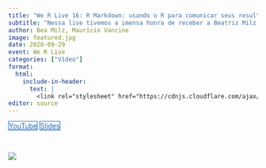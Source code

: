 ```yaml
---
title: "We R Live 16: R Markdown: usando o R para comunicar seus resultados"
subtitle: "Nessa live tivemos a imensa honra de receber a Beatriz Milz. Ela é atualmente doutoranda em Ciência Ambiental (PROCAM/IEE/USP) na Universidade de São Paulo. A Bea também é co-organizadora de vários grupos envolvidos com a comunidade R RLadiesSaoPaulo, satRdaySP e LatinR_Conf. A Bea vai falar mais sobre R Markdown, dos principais pacotes e várias possibilidades de uso."
author: Bea Milz, Maurício Vancine
image: featured.jpg
date: 2020-09-29
event: We R Live
categories: ["Vídeo"]
format:
  html:
    include-in-header: 
      text: |
        <link rel="stylesheet" href="https://cdnjs.cloudflare.com/ajax/libs/font-awesome/6.5.0/css/all.min.css">
editor: source
---
```


<div class="mt-4 d-flex flex-row flex-wrap gap-1 justify-content-left justify-content-sm-start" role="group" aria-label="Links">
  <a href="https://youtu.be/6oPZ5sGt6LA" class="btn btn-custom text-capitalize" target="_blank"><i class="fas fa-images me-1"></i>YouTube</a>
  <a href="https://beatrizmilz.github.io/slidesR/rmarkdown/rmarkdown_packages.html" class="btn btn-custom text-capitalize" target="_blank"><i class="fas fa-images me-1"></i>Slides</a>
</div>

<style>
  .btn-custom {
    background-color: white;
    border: 1px solid #1c6cbe; /* Borda azul */
    color: #1c6cbe; /* Texto azul */
    transition: background-color 0.3s, color 0.3s;
  }
  .btn-custom:hover {
    background-color: #1c6cbe; /* Cor de fundo azul ao passar o mouse */
    color: white; /* Texto branco */
  }
</style>

<br>

![](featured.jpg)

